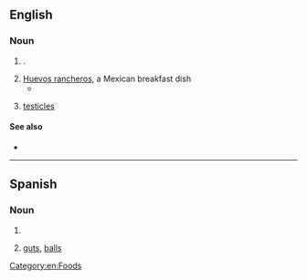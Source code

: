 ==English==

===Noun===
{{head|en|noun plural form}}

# {{plural of|huevo|lang=en}}.
# [[huevos rancheros|Huevos rancheros]], a Mexican breakfast dish
#* {{quote-journal|2007|January 7|Charles Baxter|Breakfast of Champions|New York Times|url=http://www.nytimes.com/2007/01/07/opinion/07baxter.html
|passage=I dig into my '''huevos'''.}}
# {{lb|en|slang}} [[testicles]]

====See also====
* {{pedialite|Huevos rancheros}}

[[Category:en:Foods]]

----

==Spanish==

===Noun===
{{head|es|noun form}}

# {{plural of|huevo|lang=es}}
# {{lb|es|slang|idiomatic|vulgar}} [[guts]], [[balls]] {{gloss|courage, bravery}}